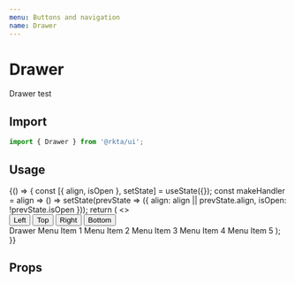 ```yaml
---
menu: Buttons and navigation
name: Drawer
---
```




# Drawer

Drawer test

## Import
```javascript
import { Drawer } from '@rkta/ui';
```

## Usage

<Playground>
  {() => {
    const [{ align, isOpen }, setState] = useState({});
    const makeHandler = align => () => setState(prevState => ({ align: align || prevState.align, isOpen: !prevState.isOpen }));
    return (
      <>
        <div style={{ display: 'flex', justifyContent: 'center', padding: `24px` }}>
          <Button rounded hardRight onClick={makeHandler('left')} bgColor="primary">Left</Button>
          <Button hard onClick={makeHandler('top')} bgColor="primary">Top</Button>
          <Button hard onClick={makeHandler('right')} bgColor="primary">Right</Button>
          <Button rounded hardLeft onClick={makeHandler('bottom')} bgColor="primary">Bottom</Button>
        </div>
        <Drawer align={align} onClose={makeHandler()} open={isOpen}>
          <List>
            <ListTitle>Drawer</ListTitle>
            <ListButton>Menu Item 1</ListButton>
            <ListButton>Menu Item 2</ListButton>
            <ListButton>Menu Item 3</ListButton>
            <ListButton>Menu Item 4</ListButton>
            <ListButton>Menu Item 5</ListButton>
          </List>
        </Drawer>
      </>
    );
  }}
</Playground>

## Props

<Props of={Drawer} />
